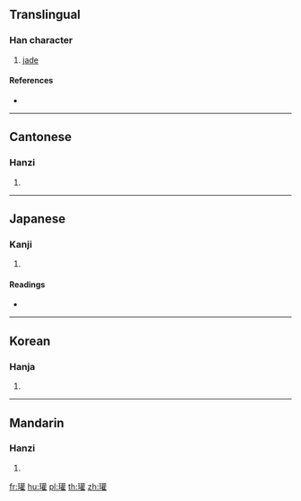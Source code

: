 {{character info/new}}
==Translingual==

===Han character===
{{Han char|rn=96|rad=玉|as=18|sn=22|four=14114|canj=MGTRG}}

# [[jade]]

====References====
* {{Han ref|kx=0745.260|dkj=21357|dj=1154.040|hdz=21145.260|uh=74D8|ud=29912|bh=F6F0|bd=63216}}

----

==Cantonese==

===Hanzi===
{{yue-hanzi|jyut=|y=gun3}}

# {{defn|lang=yue|sort=玉18}}

----

==Japanese==

===Kanji===
{{ja-kanji|grade=|rs=玉18}}

# {{defn|lang=ja|sort=玉18}}

====Readings====
* {{ja-readings|on=[[かん]] (kan)|kun=[[たま]] (tama)|nanori=}}

----

==Korean==

===Hanja===
{{ko-hanja|hangeul=관|eumhun=|rv=gwan|mr=kwan|y=kwan}}

# {{defn|lang=ko|sort=玉18}}

----

==Mandarin==

===Hanzi===
{{cmn-hanzi|pin=[[guàn]] ([[guan4]])|wg=kuan<sup>4</sup>}}

# {{defn|lang=cmn|sort=玉18}}

[[fr:瓘]]
[[hu:瓘]]
[[pl:瓘]]
[[th:瓘]]
[[zh:瓘]]